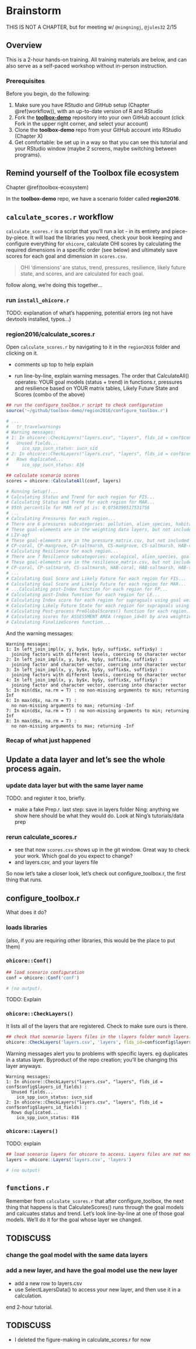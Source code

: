 # Brainstorm 

THIS IS NOT A CHAPTER, but for meeting w/ `@ningningj`, ``@jules32`` 2/15

## Overview

This is a 2-hour hands-on training. All training materials are below, and can also serve as a self-paced workshop without in-person instruction. 

### Prerequisites

Before you begin, do the following: 

1. Make sure you have RStudio and GitHub setup (Chapter \@ref(workflow)), with an up-to-date version of R and RStudio
1. Fork the [**toolbox-demo**](https://github.com/OHI-Science/toolbox-demo) repository into your own GitHub account (click Fork in the upper right corner, and select your account)
1. Clone the **toolbox-demo** repo from your GitHub account into RStudio (Chapter X)
1. Get comfortable: be set up in a way so that you can see this tutorial and your RStudio window (maybe 2 screens, maybe switching between programs). 

## Remind yourself of the Toolbox file ecosystem

Chapter \@ref(toolbox-ecosystem)

In the **toolbox-demo** repo, we have a scenario folder called **region2016**.

## `calculate_scores.r` workflow

`calculate_scores.r` is a script that you'll run a lot - in its entirety and piece-by-piece. It will load the libraries you need, check your book keeping and configure everything for `ohicore`, calculate OHI scores by calculating the required dimensions in a specific order (see below) and ultimately save scores for each goal and dimension in `scores.csv`. <!---TODO: add figure-generation back in?--->

> OHI 'dimensions' are status, trend, pressures, resilience, likely future state, and scores, and are calculated for each goal. 

follow along, we're doing this together...


### run `install_ohicore.r`

TODO: explanation of what's happening, potential errors (eg not have devtools installed, typos...)

### region2016/calculate_scores.r

Open `calculate_scores.r` by navigating to it in the `region2016` folder and clicking on it. 

- comments up top to help explain 

- run line-by-line, explain warning messages. The order that CalculateAll() operates: YOUR goal models (status + trend) in functions.r, pressures and resilience based on YOUR matrix tables, Likely Future State and Scores (combo of the above)

```r
## run the configure_toolbox.r script to check configuration
source('~/github/toolbox-demo/region2016/configure_toolbox.r')

# ...
#   tr_travelwarnings
# Warning messages:
# 1: In ohicore::CheckLayers("layers.csv", "layers", flds_id = conf$config$layers_id_fields) :
#   Unused fields...
#     ico_spp_iucn_status: iucn_sid
# 2: In ohicore::CheckLayers("layers.csv", "layers", flds_id = conf$config$layers_id_fields) :
#   Rows duplicated...
#     ico_spp_iucn_status: 816

```

```r

## calculate scenario scores
scores = ohicore::CalculateAll(conf, layers)

# Running Setup()...
# Calculating Status and Trend for each region for FIS...
# Calculating Status and Trend for each region for MAR...
# 95th percentile for MAR ref pt is: 0.0758396517531756
# ...
# Calculating Pressures for each region...
# There are 6 pressures subcategories: pollution, alien_species, habitat_destruction, fishing_pressure, climate_change, social 
# These goal-elements are in the weighting data layers, but not included in the pressure_matrix.csv:
# LIV-aqf
# These goal-elements are in the pressure_matrix.csv, but not included in the weighting data layers:
# CP-coral, CP-mangrove, CP-saltmarsh, CS-mangrove, CS-saltmarsh, HAB-coral, HAB-mangrove, HAB-saltmarsh, HAB-seagrass, LIV-ph, LIV-tran, CP-seaice_shoreline, HAB-seaice_edge, ECO-wte, LIV-wte, LIV-sb
# Calculating Resilience for each region...
# There are 7 Resilience subcategories: ecological, alien_species, goal, fishing_pressure, habitat_destruction, pollution, social 
# These goal-elements are in the resilience_matrix.csv, but not included in the weighting data layers:
# CP-coral, CP-saltmarsh, CS-saltmarsh, HAB-coral, HAB-saltmarsh, HAB-seagrass, CP-mangrove, CS-mangrove, HAB-mangrove, HAB-seaice_edge, CP-seaice_shoreline
# ...
# Calculating Goal Score and Likely Future for each region for FIS...
# Calculating Goal Score and Likely Future for each region for MAR...
# ...Calculating post-Index function for each region for FP...
# Calculating post-Index function for each region for LE...
# Calculating Index score for each region for supragoals using goal weights...
# Calculating Likely Future State for each region for supragoals using goal weights...
# Calculating Post-process PreGlobalScores() function for each region...
# Calculating scores for ASSESSMENT AREA (region_id=0) by area weighting...
# Calculating FinalizeScores function...
```

And the warning messages: 

```
Warning messages:
1: In left_join_impl(x, y, by$x, by$y, suffix$x, suffix$y) :
  joining factors with different levels, coercing to character vector
2: In left_join_impl(x, y, by$x, by$y, suffix$x, suffix$y) :
  joining factor and character vector, coercing into character vector
3: In left_join_impl(x, y, by$x, by$y, suffix$x, suffix$y) :
  joining factors with different levels, coercing to character vector
4: In left_join_impl(x, y, by$x, by$y, suffix$x, suffix$y) :
  joining factor and character vector, coercing into character vector
5: In min(d$x, na.rm = T) : no non-missing arguments to min; returning Inf
6: In max(d$x, na.rm = T) :
  no non-missing arguments to max; returning -Inf
7: In min(d$x, na.rm = T) : no non-missing arguments to min; returning Inf
8: In max(d$x, na.rm = T) :
  no non-missing arguments to max; returning -Inf
```

### Recap of what just happened

## Update a data layer and let's see the whole process again. 

### update data layer but with the same layer name

TODO: and register it too, briefly.  

- make a fake Prep.r. last step: save in layers folder
Ning: anything we show here should be what they would do. Look at Ning's tutorials/data prep 

### rerun calculate_scores.r 

- see that now `scores.csv` shows up in the git window. Great way to check your work. Which goal do you expect to change?
- and layers.csv, and your layers file

So now let's take a closer look, let's check out configure_toolbox.r, the first thing that runs. 

## configure_toolbox.r

What does it do? 

### loads libraries
(also, if you are requiring other libraries, this would be the place to put them)

### `ohicore::Conf()`
```r
## load scenario configuration
conf = ohicore::Conf('conf')

# (no output). 
```

TODO: Explain

### `ohicore::CheckLayers()`

It lists all of the layers that are registered. Check to make sure ours is there. 

```r
## check that scenario layers files in the \layers folder match layers.csv registration. Layers files are not modified.
ohicore::CheckLayers('layers.csv', 'layers', flds_id=conf$config$layers_id_fields)
```

Warning messages alert you to problems with specific layers. eg duplicates in a status layer. Byproduct of the repo creation; you'll be changing this layer anyways. 
```
Warning messages:
1: In ohicore::CheckLayers("layers.csv", "layers", flds_id = conf$config$layers_id_fields) :
  Unused fields...
    ico_spp_iucn_status: iucn_sid
2: In ohicore::CheckLayers("layers.csv", "layers", flds_id = conf$config$layers_id_fields) :
  Rows duplicated...
    ico_spp_iucn_status: 816
```

### `ohicore::Layers()`

TODO: explain
```r
## load scenario layers for ohicore to access. Layers files are not modified.
layers = ohicore::Layers('layers.csv', 'layers')

# (no output)

```

## `functions.r`

Remember from `calculate_scores.r` that after configure_toolbox, the next thing that happens is that CalculateScores() runs through the goal models and calcuates status and trend. Let's look line-by-line at one of those goal models. We'll do it for the goal whose layer we changed. 

## TODISCUSS

### change the goal model with the same data layers
 
### add a new layer, and have the goal model use the new layer
 - add a new row to layers.csv
 - use SelectLayersData() to access your new layer, and then use it in a calculation. 
 
end 2-hour tutorial.

## TODISCUSS

- I deleted the figure-making in calculate_scores.r for now

<!---next step after Eva training: 

- PlotFlower, PlotMap
- updating pressures/resilience matrices
- goals.csv, adding goals, removing, changing subgoals. trend years. Talk to Mel about changing this: have them just written in functions.r, and have ohicore pull from that to make a full list

--->
